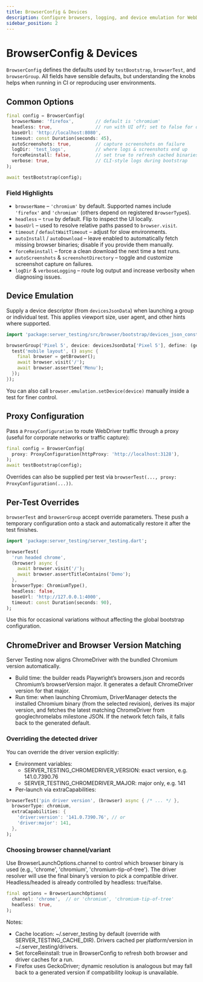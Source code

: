 ```yaml
---
title: BrowserConfig & Devices
description: Configure browsers, logging, and device emulation for WebDriver tests
sidebar_position: 2
---
```


# BrowserConfig & Devices

`BrowserConfig` defines the defaults used by `testBootstrap`, `browserTest`, and `browserGroup`. All fields have sensible defaults, but understanding the knobs helps when running in CI or reproducing user environments.

## Common Options

```dart
final config = BrowserConfig(
  browserName: 'firefox',        // default is 'chromium'
  headless: true,                // run with UI off; set to false for debugging
  baseUrl: 'http://localhost:8080',
  timeout: const Duration(seconds: 45),
  autoScreenshots: true,         // capture screenshots on failure
  logDir: 'test_logs',           // where logs & screenshots end up
  forceReinstall: false,         // set true to refresh cached binaries
  verbose: true,                 // CLI-style logs during bootstrap
);

await testBootstrap(config);
```

### Field Highlights
- `browserName` – `'chromium'` by default. Supported names include `'firefox'` and `'chromium'` (others depend on registered `BrowserType`s).
- `headless` – `true` by default. Flip to inspect the UI locally.
- `baseUrl` – used to resolve relative paths passed to `browser.visit`.
- `timeout` / `defaultWaitTimeout` – adjust for slow environments.
- `autoInstall` / `autoDownload` – leave enabled to automatically fetch missing browser binaries; disable if you provide them manually.
- `forceReinstall` – force a clean download the next time a test runs.
- `autoScreenshots` & `screenshotDirectory` – toggle and customize screenshot capture on failures.
- `logDir` & `verboseLogging` – route log output and increase verbosity when diagnosing issues.

## Device Emulation

Supply a device descriptor (from `devicesJsonData`) when launching a group or individual test. This applies viewport size, user agent, and other hints where supported.

```dart
import 'package:server_testing/src/browser/bootstrap/devices_json_const.dart';

browserGroup('Pixel 5', device: devicesJsonData['Pixel 5'], define: (getBrowser) {
  test('mobile layout', () async {
    final browser = getBrowser();
    await browser.visit('/');
    await browser.assertSee('Menu');
  });
});
```

You can also call `browser.emulation.setDevice(device)` manually inside a test for finer control.

## Proxy Configuration

Pass a `ProxyConfiguration` to route WebDriver traffic through a proxy (useful for corporate networks or traffic capture):

```dart
final config = BrowserConfig(
  proxy: ProxyConfiguration(httpProxy: 'http://localhost:3128'),
);
await testBootstrap(config);
```

Overrides can also be supplied per test via `browserTest(..., proxy: ProxyConfiguration(...))`.

## Per-Test Overrides

`browserTest` and `browserGroup` accept override parameters. These push a temporary configuration onto a stack and automatically restore it after the test finishes.

```dart
import 'package:server_testing/server_testing.dart';

browserTest(
  'run headed chrome',
  (browser) async {
    await browser.visit('/');
    await browser.assertTitleContains('Demo');
  },
  browserType: ChromiumType(),
  headless: false,
  baseUrl: 'http://127.0.0.1:4000',
  timeout: const Duration(seconds: 90),
);
```

Use this for occasional variations without affecting the global bootstrap configuration.



## ChromeDriver and Browser Version Matching

Server Testing now aligns ChromeDriver with the bundled Chromium version automatically.

- Build time: the builder reads Playwright’s browsers.json and records Chromium’s browserVersion major. It generates a default ChromeDriver version for that major.
- Run time: when launching Chromium, DriverManager detects the installed Chromium binary (from the selected revision), derives its major version, and fetches the latest matching ChromeDriver from googlechromelabs milestone JSON. If the network fetch fails, it falls back to the generated default.

### Overriding the detected driver

You can override the driver version explicitly:

- Environment variables:
  - SERVER_TESTING_CHROMEDRIVER_VERSION: exact version, e.g. 141.0.7390.76
  - SERVER_TESTING_CHROMEDRIVER_MAJOR: major only, e.g. 141
- Per-launch via extraCapabilities:

```dart
browserTest('pin driver version', (browser) async { /* ... */ },
  browserType: chromium,
  extraCapabilities: {
    'driver:version': '141.0.7390.76', // or
    'driver:major': 141,
  },
);
```

### Choosing browser channel/variant

Use BrowserLaunchOptions.channel to control which browser binary is used (e.g., 'chrome', 'chromium', 'chromium-tip-of-tree'). The driver resolver will use the final binary’s version to pick a compatible driver. Headless/headed is already controlled by headless: true/false.

```dart
final options = BrowserLaunchOptions(
  channel: 'chrome',  // or 'chromium', 'chromium-tip-of-tree'
  headless: true,
);
```

Notes:
- Cache location: ~/.server_testing by default (override with SERVER_TESTING_CACHE_DIR). Drivers cached per platform/version in ~/.server_testing/drivers.
- Set forceReinstall: true in BrowserConfig to refresh both browser and driver caches for a run.
- Firefox uses GeckoDriver; dynamic resolution is analogous but may fall back to a generated version if compatibility lookup is unavailable.
